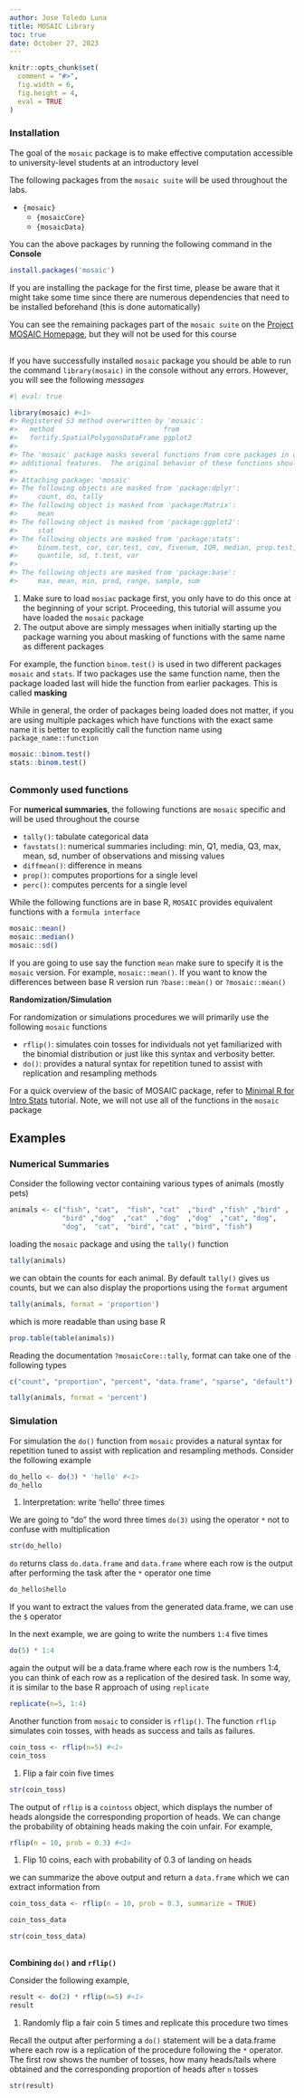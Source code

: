 ```yaml
---
author: Jose Toledo Luna
title: MOSAIC Library
toc: true
date: October 27, 2023
---
```



```r
knitr::opts_chunk$set(
  comment = "#>",
  fig.width = 6,
  fig.height = 4,
  eval = TRUE
)
```

```{=html}
<style>
  .vertical-space {
    margin-bottom: 30px;
  }
</style>
```


### Installation


The goal of the `mosaic` package is to make effective computation accessible to university-level students at an introductory level

The following packages from the `mosaic suite` will be used throughout the labs.

- `{mosaic}`
  - `{mosaicCore}`
  - `{mosaicData}`

You can the above packages by running the following command in the **Console**

```r
install.packages('mosaic')
```


:::callout-warning
If you are installing the package for the first time, please be aware that it might take some time since there are numerous dependencies that need to be installed beforehand (this is done automatically)
:::

You can see the remaining packages part of the `mosaic suite` on the [Project MOSAIC Homepage](http://www.mosaic-web.org/R-packages.html), but they will not be used for this course

::: vertical-space
:::


If you have successfully installed `mosaic` package you should be able to run the command  `library(mosaic)` in the console without any errors. However, you will see the following *messages*


```r
#| eval: true

library(mosaic) #<1>
#> Registered S3 method overwritten by 'mosaic':
#>   method                           from   
#>   fortify.SpatialPolygonsDataFrame ggplot2
#> 
#> The 'mosaic' package masks several functions from core packages in order to add 
#> additional features.  The original behavior of these functions should not be affected by this.  #<2>
#> 
#> Attaching package: 'mosaic'
#> The following objects are masked from 'package:dplyr':
#>     count, do, tally
#> The following object is masked from 'package:Matrix':
#>     mean
#> The following object is masked from 'package:ggplot2':
#>     stat
#> The following objects are masked from 'package:stats':
#>     binom.test, cor, cor.test, cov, fivenum, IQR, median, prop.test,
#>     quantile, sd, t.test, var
#>     
#> The following objects are masked from 'package:base':
#>     max, mean, min, prod, range, sample, sum
```
1. Make sure to load `mosiac` package first, you only have to do this once at the beginning of your script. Proceeding, this tutorial will assume you have loaded the `mosaic` package
2. The output above are simply messages when initially starting up the package warning you about masking of functions with the same name as different packages


For example, the function `binom.test()` is used in two different packages `mosaic` and `stats`. If two packages use the same function name, then the package loaded last will hide the function from earlier packages. This is called **masking**

While in general, the order of packages being loaded does not matter, if you are using multiple packages which have functions with the exact same name it is better to explicitly call the function name using `package_name::function`


```r
mosaic::binom.test()
stats::binom.test()
```


:::vertical-space
:::

### Commonly used functions

For **numerical summaries**, the following functions are `mosaic` specific and will be used throughout the course


- `tally()`: tabulate categorical data
- `favstats()`: numerical summaries including: min, Q1, media, Q3, max, mean, sd, number of observations and missing values
- `diffmean()`: difference in means
- `prop()`: computes proportions for a single level
- `perc()`: computes percents for a single level


While the following functions are in base R, `MOSAIC` provides equivalent functions with a `formula interface`


```r
mosaic::mean()
mosaic::median()
mosaic::sd()
```

If you are going to use say the function `mean` make sure to specify it is the `mosaic` version. For example, `mosaic::mean()`. If you want to know the differences between base R version \newline 
run `?base::mean()` or `?mosaic::mean()`


**Randomization/Simulation**

For randomization or simulations procedures we will primarily use the following `mosaic` functions

- `rflip()`: simulates coin tosses for individuals not yet familiarized with the binomial distribution or just like this syntax and verbosity better.
- `do()`: provides a natural syntax for repetition tuned to assist with replication and resampling methods


For a quick overview of the basic of MOSAIC package, refer to [Minimal R for Intro Stats](https://cran.r-project.org/web/packages/mosaic/vignettes/MinimalRgg.pdf) tutorial. Note, we will not use all of the functions in the `mosaic` package


## Examples

### Numerical Summaries

Consider the following vector containing various types of animals (mostly pets)

```r
animals <- c("fish", "cat",  "fish", "cat"  ,"bird" ,"fish" ,"bird" ,
             "bird" ,"dog"  ,"cat"  ,"dog"  ,"dog"  ,"cat", "dog",  
             "dog",  "cat",  "bird", "cat" , "bird", "fish")
```

loading the `mosaic` package and using the `tally()` function

```r
tally(animals)
```

we can obtain the counts for each animal. By default `tally()` gives us counts, but we can also display the proportions using the `format` argument

```r
tally(animals, format = 'proportion')
```

which is more readable than using base R

```r
prop.table(table(animals))
```


Reading the documentation `?mosaicCore::tally`, format can take one of the following types

```r
c("count", "proportion", "percent", "data.frame", "sparse", "default")
```


```r
tally(animals, format = 'percent')
```


### Simulation


For simulation the `do()` function from `mosaic` provides a natural syntax for repetition tuned to assist with replication and resampling methods. Consider the following example

```r
do_hello <- do(3) * 'hello' #<1>
do_hello
```
1. Interpretation: write 'hello' three times


We are going to "do" the word three times `do(3)` using the operator `*` not to confuse with multiplication 

```r
str(do_hello)
```

`do` returns class `do.data.frame` and `data.frame` where each row is the output after performing the task after the `*` operator one time

```r
do_hello$hello
```

If you want to extract the values from the generated data.frame, we can use the `$` operator


In the next example, we are going to write the numbers `1:4` five times

```r
do(5) * 1:4
```

again the output will be a data.frame where each row is the numbers 1:4, you can think of each row as a replication of the desired task. In some way, it is similar to the base R approach of using `replicate`

```r
replicate(n=5, 1:4)
```




Another function from `mosaic` to consider is `rflip()`. The function `rflip`
simulates coin tosses, with heads as success and tails as failures.

```r
coin_toss <- rflip(n=5) #<1>
coin_toss
```
1. Flip a fair coin five times


```r
str(coin_toss)
```

The output of `rflip` is a `cointoss` object, which displays the number of heads alongside the corresponding proportion of heads. We can change the probability of obtaining heads making the coin unfair. For example,

```r
rflip(n = 10, prob = 0.3) #<1>
```
1. Flip 10 coins, each with probability of 0.3 of landing on heads


we can summarize the above output and return a `data.frame` which we can extract information from 

```r
coin_toss_data <- rflip(n = 10, prob = 0.3, summarize = TRUE)
```

```r
coin_toss_data
```

```r
str(coin_toss_data)
```


:::vertical-space
:::

**Combining `do()` and `rflip()`**

Consider the following example,

```r
result <- do(2) * rflip(n=5) #<1>
result
```
1. Randomly flip a fair coin 5 times and replicate this procedure two times


Recall the output after performing a `do()` statement will be a data.frame where each row is a replication of the procedure following the `*` operator. The first row shows the number of tosses, how many heads/tails where obtained and the corresponding proportion of heads after `n` tosses

```r
str(result)
```











